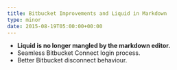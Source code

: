 ```yaml
---
title: Bitbucket Improvements and Liquid in Markdown
type: minor
date: 2015-08-19T05:00:00+00:00
---
```


* **Liquid is no longer mangled by the markdown editor.**
* Seamless Bitbucket Connect login process.
* Better Bitbucket disconnect behaviour.